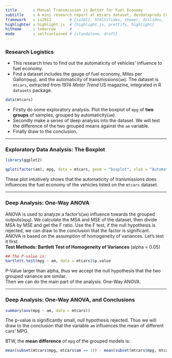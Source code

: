 ```yaml
---
title       : Manual Transmission is Better for Fuel Economy
subtitle    : A mini research report at mtcars dataset, devdataprods Course Project
framework   : io2012        # {io2012, html5slides, shower, dzslides, ...}
highlighter : highlight.js  # {highlight.js, prettify, highlight}
hitheme     : tomorrow      # 
mode        : selfcontained # {standalone, draft}
---
```

  
### Research Logistics  
- This research tries to find out the automaticity of vehicles' influence to fuel economy.
- Find a dataset includes the gauge of fuel economy, Miles per Gallon(`mpg`), and the automaticity of transmissions(`am`). The dataset is `mtcars`, extracted from 1974 *Motor Trend* US magazine, integrated in R `datasets` package.   
```r
data(mtcars)
```
- Firstly do some exploratory analysis. Plot the boxplot of `mpg` of **two groups** of samples, grouped by automaticity(`am`).
- Secondly make a series of deep analysis into the dataset. We will test the difference of the two grouped means against the `am` variable.
- Finally draw to the conclusion.

---
  
### Exploratory Data Analysis: The Boxplot

```r
library(ggplot2)
```

```r
qplot(factor(am), mpg, data = mtcars, geom = "boxplot", xlab = "Automaticity, 0 = AT, 1 = MT", ylab = "Miles Per Gallon")
```

These plot intuitively shows that the automaticity of transmissions does influences the fuel economy of the vehicles listed on the `mtcars` dataset.

---  
      
### Deep Analysis: One-Way ANOVA  
  
ANOVA is used to analyze a factor's(`am`) influence towards the grouped outputs(`mpg`). We calculate the MSA and MSE of the dataset, then divide MSA by MSE and get the F ratio. Use the F test, if the null hypothesis is rejected, we can draw to the conclusion that the factor is significant. ANOVA is based on the assumption of homogeneity of variances. Let's test it first.  
**Test Methods: Bartlett Test of Homogeneity of Variances** (alpha = 0.05)
```r
## The P-value is:
bartlett.test(mpg ~ am, data = mtcars)$p.value
```
P-Value larger than alpha, thus we accept the null hypothesis that the two grouped variance are similar.  
Then we can do the main part of the analysis: One-Way ANOVA.

---
        
### Deep Analysis: One-Way ANOVA, and Conclusions
              

```r
summary(aov(mpg ~ am, data = mtcars))
```
The p-value is significantly small, null hypothesis rejected. 
Thus we will draw to the conclusion that the variable `am` influences the mean of different cars' MPG.  

BTW, the **mean difference** of `mpg` of the grouped models is:
```r
mean(subset(mtcars$mpg, mtcars$am == 1)) - mean(subset(mtcars$mpg, mtcars$am == 0))
```

